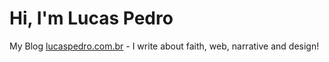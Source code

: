 # Hi, I'm Lucas Pedro

My Blog [lucaspedro.com.br](https://www.lucaspedro.com.br) - I write about faith, web, narrative and design!
